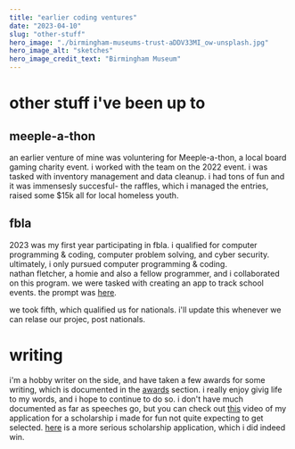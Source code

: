 ```yaml
---
title: "earlier coding ventures"
date: "2023-04-10"
slug: "other-stuff"
hero_image: "./birmingham-museums-trust-aDDV33MI_ow-unsplash.jpg"
hero_image_alt: "sketches"
hero_image_credit_text: "Birmingham Museum"
---
```



# other stuff i've been up to

## meeple-a-thon
an earlier venture of mine was voluntering for Meeple-a-thon, a local board gaming charity event. i worked with the team on the 2022 event.
i was tasked with inventory management and data cleanup. i had tons of fun and it was immensesly succesful- the raffles, which i managed the entries, raised some $15k all for local homeless youth.

## fbla 
2023 was my first year participating in fbla. i qualified for computer programming & coding, computer problem solving, and cyber security. ultimately, i only pursued computer programming & coding.  <br />
nathan fletcher, a homie and also a fellow programmer, and i collaborated on this program. we were tasked with creating an app to track school events. the prompt was [here](https://www.fbla-pbl.org/fbla-topics/). 

we took fifth, which qualified us for nationals. i'll update this whenever we can relase our projec, post nationals.



# writing
i'm a hobby writer on the side, and have taken a few awards for some writing, which is documented in the [awards](/awards) section. i really enjoy givig life to my words, and i hope to continue to do so. i don't have much documented as far as speeches go, but you can check out [this](https://www.youtube.com/watch?v=obHwnrB6aWc) video of my application for a scholarship i made for fun not quite expecting to get selected. [here](https://docs.google.com/document/d/1k2cPqpVRO9IRfcR7ciU6TNVw-qiEgSJSR3EYK50bIrU/edit?usp=sharing) is a more serious scholarship application, which i did indeed win.